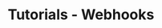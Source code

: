 ---
title: Tutorials - Webhooks
description: An introduction to Tutorials in my new Starlight docs site
---